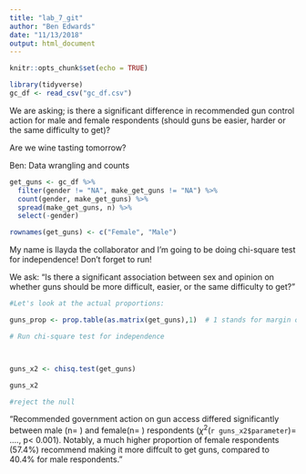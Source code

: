```yaml
---
title: "lab_7_git"
author: "Ben Edwards"
date: "11/13/2018"
output: html_document
---
```


```r
knitr::opts_chunk$set(echo = TRUE)
```

```r
library(tidyverse)
gc_df <- read_csv("gc_df.csv")

```
We are asking; is there a significant difference in recommended gun control action for male and female respondents (should guns be easier, harder or the same difficulty to get)?

Are we wine tasting tomorrow?

Ben: Data wrangling and counts

```r

get_guns <- gc_df %>%
  filter(gender != "NA", make_get_guns != "NA") %>% 
  count(gender, make_get_guns) %>% 
  spread(make_get_guns, n) %>% 
  select(-gender)

rownames(get_guns) <- c("Female", "Male")
```

My name is Ilayda the collaborator and I'm going to be doing chi-square test for independence!
Don't forget to run!

We ask: "Is there a significant association between sex and opinion on whether guns should be more difficult, easier, or the same difficulty to get?"

```r

#Let's look at the actual proportions:

guns_prop <- prop.table(as.matrix(get_guns),1)  # 1 stands for margin over which I wanna calculate proportions. (e.g Easier/total female)

# Run chi-square test for independence



guns_x2 <- chisq.test(get_guns)

guns_x2

#reject the null
```

"Recommended government action on gun access differed significantly between male (n= ) and female(n= ) respondents ($\chi^2$(`r guns_x2$parameter`)= ...., p< 0.001). Notably, a much higher proportion of female respondents (57.4%) recommend making it more diffcult to get guns, compared to 40.4% for male respondents."





